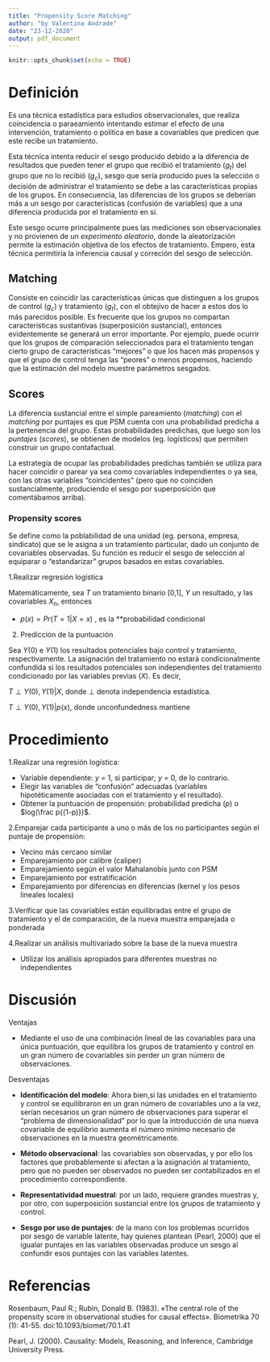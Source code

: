 ```yaml
---
title: "Propensity Score Matching"
author: "by Valentina Andrade"
date: "23-12-2020"
output: pdf_document
---
```


```r
knitr::opts_chunk$set(echo = TRUE)
```

# Definición

Es una técnica estadística para estudios observacionales, que realiza coincidencia o paraeamiento intentando estimar el efecto de una intervención, tratamiento o política en base a covariables que predicen que este recibe un tratamiento.

Esta técnica intenta reducir el sesgo producido debido a la diferencia de resultados que pueden tener el grupo que recibió el tratamiento (*$g_t$*) del grupo que no lo recibió (*$g_c$*), sesgo que sería producido pues la selección o decisión de administrar el tratamiento se debe a las características propias de los grupos. En consecuencia, las diferencias de los grupos se deberían más a un sesgo por características (confusión de variables) que a una diferencia producida por el tratamiento en sí. 

Este sesgo ocurre principalmente pues las mediciones son observacionales y no provienen de un *experimento aleatorio*, donde la aleatorización permite la estimación objetiva de los efectos de tratamiento. Empero, esta técnica permitiría la inferencia causal y correción del sesgo de selección.

## Matching

Consiste en coincidir las características únicas que distinguen a los grupos de control (*$g_c$*) y tratamiento (*$g_t$*), con el obtejivo de hacer a estos dos lo más parecidos posible. Es frecuente que los grupos no compartan características sustantivas (superposición sustancial), entonces evidentemente se generará un error importante. Por ejemplo, puede ocurrir que los grupos de comparación seleccionados para el tratamiento tengan cierto grupo de características "mejores" o que los hacen más propensos y que el grupo de control tenga las "peores" o menos propensos, haciendo que la estimación del modelo muestre parámetros sesgados.

## Scores

La diferencia sustancial entre el simple  pareamiento (*matching*) con el *matching* por puntajes es que PSM cuenta con una probabilidad predicha a la pertenencia del grupo. Estas probabilidades predichas, que luego son los *puntajes* (*scores*), se obtienen de modelos (eg. logísticos) que permiten construir un grupo contafactual.

La estrategia de ocupar las probabilidades predichas también se utiliza para hacer coincidir o parear ya sea como covariables independientes o ya sea, con las otras variables "coincidentes" (pero que no coinciden sustancialmente, produciendo el sesgo por superposición que comentábamos arriba).

### Propensity scores

Se define como la poblabilidad de una unidad (eg. persona, empresa, sindicato) que se le asigna a un tratamiento particular, dado un conjunto de covariables observadas. Su función es reducir el sesgo de selección al equiparar o "estandarizar" grupos basados en estas covariables. 

1.Realizar regresión logística

Matemáticamente, sea $T$ un tratamiento binario [0,1], $Y$ un resultado, y las covariables $X_{n}$, entonces

- $p(x) = Pr(T = 1|X = x)$ , es la **probabilidad condicional

2. Predicción de la puntuación

Sea $Y(0)$ e $Y(1)$ los resultados potenciales bajo control y tratamiento, respectivamente. La asignación del tratamiento no estará condicionalmente confundida si los resultados potenciales son independientes del tratamiento condicionado por las variables previas ($X$). Es decir, 

$T \perp Y(0), Y(1) | X$, donde $\perp$ denota independencia estadística.

 $T \perp Y(0), Y(1) | p(x)$, donde unconfundedness mantiene



# Procedimiento

1.Realizar una regresión logística:

  - Variable dependiente: $y$ = 1, si participar; $y$ = 0, de lo contrario.
  - Elegir las variables de "confusión" adecuadas (variables hipotéticamente asociadas con el tratamiento y el resultado).
  - Obtener la puntuación de propensión: probabilidad predicha ($p$) o $log(\frac p{(1-p)})$.

2.Emparejar cada participante a uno o más de los no participantes según el puntaje de propensión:

  - Vecino más cercano similar
  - Emparejamiento por calibre (caliper)
  - Emparejamiento según el valor Mahalanobis junto con PSM
  - Emparejamiento por estratificación
  - Emparejamiento por diferencias en diferencias (kernel y los pesos lineales locales)

3.Verificar que las covariables están equilibradas entre el grupo de tratamiento y el de comparación, de la nueva muestra emparejada o ponderada

4.Realizar un análisis multivariado sobre la base de la nueva muestra

  - Utilizar los análisis apropiados para diferentes muestras no independientes

# Discusión

Ventajas

- Mediante el uso de una combinación lineal de las covariables para una única puntuación, que equilibra los grupos de tratamiento y control en un gran número de covariables sin perder un gran número de observaciones. 


Desventajas

- **Identificación del modelo**: Ahora bien,si las unidades en el tratamiento y control se equilibraron en un gran número de covariables uno a la vez, serían necesarios un gran número de observaciones para superar el "problema de dimensionalidad" por lo que la introducción de una nueva covariable de equilibrio aumenta el número mínimo necesario de observaciones en la muestra geométricamente.

- **Método observacional**: las covariables son observadas, y por ello los factores que probablemente si afectan a la asignación al tratamiento, pero que no pueden ser observados no pueden ser contabilizados en el procedimiento correspondiente. 

- **Representatividad muestral**: por un lado, requiere grandes muestras y, por otro, con superposición sustancial entre los grupos de tratamiento y control.

- **Sesgo por uso de puntajes**: de la mano con los problemas ocurridos por sesgo de variable latente, hay quienes plantean (Pearl, 2000) que el igualar puntajes en las variables observadas produce un sesgo al confundir esos puntajes con las variables latentes. 

# Referencias

Rosenbaum, Paul R.; Rubin, Donald B. (1983). «The central role of the propensity score in observational studies for causal effects». Biometrika 70 (1): 41-55. doi:10.1093/biomet/70.1.41

Pearl, J. (2000). Causality: Models, Reasoning, and Inference, Cambridge University Press.